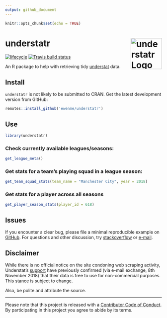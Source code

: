 ```yaml
---
output: github_document
---
```


```r
knitr::opts_chunk$set(echo = TRUE)
```

# understatr <img alt="understatr Logo" title="discogger" align="right" src="man/figures/understatr_logo.png" width="100" style="float:right;width:100px;"/>

[![lifecycle](https://img.shields.io/badge/lifecycle-experimental-orange.svg)](https://www.tidyverse.org/lifecycle/#experimental)
[![Travis build status](https://travis-ci.org/ewenme/understatr.svg?branch=master)](https://travis-ci.org/ewenme/understatr)

An R package to help with retrieving tidy [understat](https://understat.com/) data.

## Install

`understatr` is not likely to be submitted to CRAN. Get the latest development version from GitHub:

```r
remotes::install_github('ewenme/understatr')
```

## Use

```r
library(understatr)
```

### Check currently available leagues/seasons:

```r
get_league_meta()
```

### Get stats for a team's playing squad in a league season:

```r
get_team_squad_stats(team_name = "Manchester City", year = 2018)
```

### Get stats for a player across all seasons

```r
get_player_season_stats(player_id = 618)
```


## Issues

If you encounter a clear bug, please file a minimal reproducible example on [GitHub](https://github.com/ewenme/understatr/issues). For questions and other discussion, try [stackoverflow](https://stackoverflow.com/) or [e-mail](ewenhenderson@gmail.com).

## Disclaimer

While there is no official notice on the site condoning web scraping activity, Understat's [support](support@understat.com) have previously confirmed (via e-mail exchange, 8th November 2018) that their data is free to use for non-commercial purposes. This stance is subject to change. 

Also, be polite and attribute the source.

---
Please note that this project is released with a [Contributor Code of Conduct](CODE_OF_CONDUCT.md).
By participating in this project you agree to abide by its terms.
